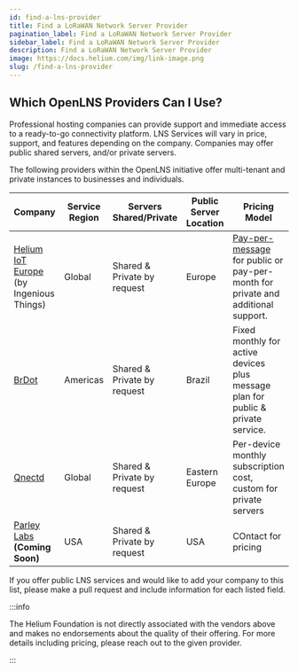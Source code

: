 ```yaml
---
id: find-a-lns-provider
title: Find a LoRaWAN Network Server Provider
pagination_label: Find a LoRaWAN Network Server Provider
sidebar_label: Find a LoRaWAN Network Server Provider
description: Find a LoRaWAN Network Server Provider
image: https://docs.helium.com/img/link-image.png
slug: /find-a-lns-provider
---
```



## Which OpenLNS Providers Can I Use?​

Professional hosting companies can provide support and immediate access to a ready-to-go
connectivity platform. LNS Services will vary in price, support, and features depending on the
company. Companies may offer public shared servers, and/or private servers.

The following providers within the OpenLNS initiative offer multi-tenant and private instances to
businesses and individuals.

| Company                                                    | Service Region | Servers Shared/Private      | Public Server Location | Pricing Model                                                                                      |
| ---------------------------------------------------------- | -------------- | --------------------------- | ---------------------- | -------------------------------------------------------------------------------------------------- |
| [Helium IoT Europe][ingeniousthings] (by Ingenious Things) | Global         | Shared & Private by request | Europe                 | [Pay-per-message][hnt-iot-pricing] for public or pay-per-month for private and additional support. |
| [BrDot][brdot]                                             | Americas       | Shared & Private by request | Brazil                 | Fixed monthly for active devices plus message plan for public & private service.                   |
| [Qnectd][qnectd]                                           | Global         | Shared & Private by request | Eastern Europe         | Per-device monthly subscription cost, custom for private servers                                   |
| [Parley Labs][parley-labs] **(Coming Soon)**               | USA            | Shared & Private by request | USA                    | COntact for pricing                                                                                |

If you offer public LNS services and would like to add your company to this list, please make a pull
request and include information for each listed field.

:::info

The Helium Foundation is not directly associated with the vendors above and makes no endorsements
about the quality of their offering. For more details including pricing, please reach out to the
given provider.

:::

[ingeniousthings]: https://www.ingeniousthings.fr/
[parley-labs]: https://parleylabs.com/
[brdot]: https://brdot.com.br/
[Qnectd]: https://qnectd.com/
[hnt-iot-pricing]: https://www.helium-iot.eu/use-helium-with-helium-iot-europe/
